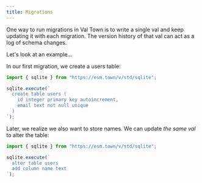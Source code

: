 ```yaml
---
title: Migrations
---
```


One way to run migrations in Val Town is to write a single val and keep
updating it with each migration. The version history of that val can act as a log of schema changes.

Let's look at an example…

In our first migration, we create a users table:

```ts val
import { sqlite } from "https://esm.town/v/std/sqlite";

sqlite.execute(`
  create table users (
    id integer primary key autoincrement,
    email text not null unique
  )
`);
```

Later, we realize we also want to store names. We can update _the same val_ to alter
the table:

```ts val
import { sqlite } from "https://esm.town/v/std/sqlite";

sqlite.execute(`
  alter table users
  add column name text
`);
```
